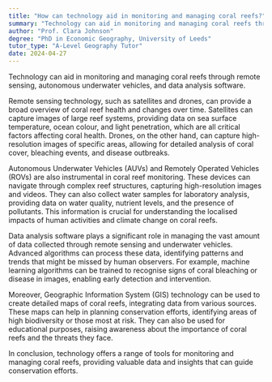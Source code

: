 ```yaml
---
title: "How can technology aid in monitoring and managing coral reefs?"
summary: "Technology can aid in monitoring and managing coral reefs through remote sensing, autonomous underwater vehicles, and data analysis software."
author: "Prof. Clara Johnson"
degree: "PhD in Economic Geography, University of Leeds"
tutor_type: "A-Level Geography Tutor"
date: 2024-04-27
---
```


Technology can aid in monitoring and managing coral reefs through remote sensing, autonomous underwater vehicles, and data analysis software.

Remote sensing technology, such as satellites and drones, can provide a broad overview of coral reef health and changes over time. Satellites can capture images of large reef systems, providing data on sea surface temperature, ocean colour, and light penetration, which are all critical factors affecting coral health. Drones, on the other hand, can capture high-resolution images of specific areas, allowing for detailed analysis of coral cover, bleaching events, and disease outbreaks.

Autonomous Underwater Vehicles (AUVs) and Remotely Operated Vehicles (ROVs) are also instrumental in coral reef monitoring. These devices can navigate through complex reef structures, capturing high-resolution images and videos. They can also collect water samples for laboratory analysis, providing data on water quality, nutrient levels, and the presence of pollutants. This information is crucial for understanding the localised impacts of human activities and climate change on coral reefs.

Data analysis software plays a significant role in managing the vast amount of data collected through remote sensing and underwater vehicles. Advanced algorithms can process these data, identifying patterns and trends that might be missed by human observers. For example, machine learning algorithms can be trained to recognise signs of coral bleaching or disease in images, enabling early detection and intervention.

Moreover, Geographic Information System (GIS) technology can be used to create detailed maps of coral reefs, integrating data from various sources. These maps can help in planning conservation efforts, identifying areas of high biodiversity or those most at risk. They can also be used for educational purposes, raising awareness about the importance of coral reefs and the threats they face.

In conclusion, technology offers a range of tools for monitoring and managing coral reefs, providing valuable data and insights that can guide conservation efforts.
    